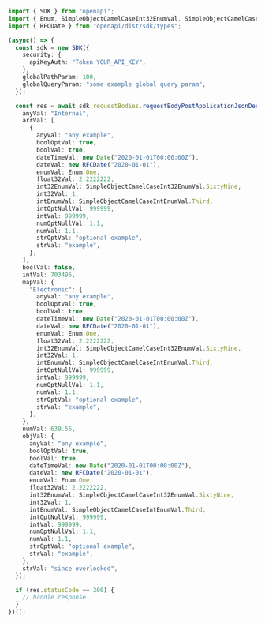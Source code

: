 ```typescript showLineNumbers copy filename="Request Body Post Application Json Deep Camel Case usage example"
import { SDK } from "openapi";
import { Enum, SimpleObjectCamelCaseInt32EnumVal, SimpleObjectCamelCaseIntEnumVal } from "openapi/dist/sdk/models/shared";
import { RFCDate } from "openapi/dist/sdk/types";

(async() => {
  const sdk = new SDK({
    security: {
      apiKeyAuth: "Token YOUR_API_KEY",
    },
    globalPathParam: 100,
    globalQueryParam: "some example global query param",
  });

  const res = await sdk.requestBodies.requestBodyPostApplicationJsonDeepCamelCase({
    anyVal: "Internal",
    arrVal: [
      {
        anyVal: "any example",
        boolOptVal: true,
        boolVal: true,
        dateTimeVal: new Date("2020-01-01T00:00:00Z"),
        dateVal: new RFCDate("2020-01-01"),
        enumVal: Enum.One,
        float32Val: 2.2222222,
        int32EnumVal: SimpleObjectCamelCaseInt32EnumVal.SixtyNine,
        int32Val: 1,
        intEnumVal: SimpleObjectCamelCaseIntEnumVal.Third,
        intOptNullVal: 999999,
        intVal: 999999,
        numOptNullVal: 1.1,
        numVal: 1.1,
        strOptVal: "optional example",
        strVal: "example",
      },
    ],
    boolVal: false,
    intVal: 703495,
    mapVal: {
      "Electronic": {
        anyVal: "any example",
        boolOptVal: true,
        boolVal: true,
        dateTimeVal: new Date("2020-01-01T00:00:00Z"),
        dateVal: new RFCDate("2020-01-01"),
        enumVal: Enum.One,
        float32Val: 2.2222222,
        int32EnumVal: SimpleObjectCamelCaseInt32EnumVal.SixtyNine,
        int32Val: 1,
        intEnumVal: SimpleObjectCamelCaseIntEnumVal.Third,
        intOptNullVal: 999999,
        intVal: 999999,
        numOptNullVal: 1.1,
        numVal: 1.1,
        strOptVal: "optional example",
        strVal: "example",
      },
    },
    numVal: 639.55,
    objVal: {
      anyVal: "any example",
      boolOptVal: true,
      boolVal: true,
      dateTimeVal: new Date("2020-01-01T00:00:00Z"),
      dateVal: new RFCDate("2020-01-01"),
      enumVal: Enum.One,
      float32Val: 2.2222222,
      int32EnumVal: SimpleObjectCamelCaseInt32EnumVal.SixtyNine,
      int32Val: 1,
      intEnumVal: SimpleObjectCamelCaseIntEnumVal.Third,
      intOptNullVal: 999999,
      intVal: 999999,
      numOptNullVal: 1.1,
      numVal: 1.1,
      strOptVal: "optional example",
      strVal: "example",
    },
    strVal: "since overlooked",
  });

  if (res.statusCode == 200) {
    // handle response
  }
})();
```

